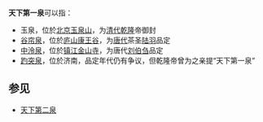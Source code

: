 '''天下第一泉'''可以指：

* 玉泉，位於[[北京|北京]][[玉泉山|玉泉山]]，为[[清代|清代]][[乾隆|乾隆]]帝御封
* [[谷帘泉|谷帘泉]]，位於[[庐山|庐山]][[康王谷|康王谷]]，为[[唐代|唐代]]茶圣[[陆羽|陆羽]]品定
* [[中泠泉|中泠泉]]，位於[[镇江|镇江]][[金山寺_(鎮江)|金山寺]]，为唐代[[刘伯刍|刘伯刍]]品定
* [[趵突泉|趵突泉]]，位於济南，品定年代仍有争议，但乾隆帝曾为之亲提“天下第一泉”

==参见==
* [[天下第二泉|天下第二泉]]

{{disambig|Cat=五字地名消歧义}}